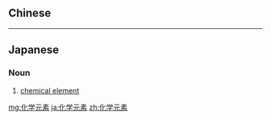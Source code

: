 {{also|化學元素}}
==Chinese==
{{zh-see|化學元素}}

----

==Japanese==
{{ja-kanjitab|か|がく|げん|そ|yomi=on}}

===Noun===
{{ja-noun|かがく げんそ}}

# [[chemical element]]

[[mg:化学元素]]
[[ja:化学元素]]
[[zh:化学元素]]